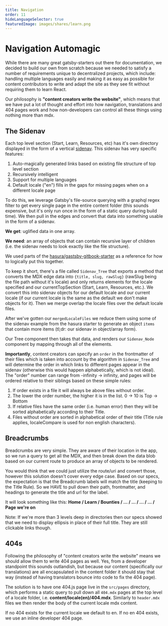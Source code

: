 ```yaml
---
title: Navigation
order: 11
hideLanguageSelector: true
featuredImage: images/shares/learn.png
---
```


# Navigation Automagic

While there are many great gatsby-starters out there for documentation, we decided
to build our own from scratch because we needed to satisfy a number of requirements
unique to decentralized projects, which include: handling multiple languages easily and
making it as easy as possible for content contributors to write and adapt the site
as they see fit without requiring them to learn React.

Our philosophy is **"content creators write the website"**, which means that we
have put a lot of thought and effort into how navigation, translations and 404 pages work
and how non-developers can control all these things using nothing more than mdx.

## The Sidenav

Each top level section (Start, Learn, Resources, etc) has it's own directory displayed
in the form of a vertical [sidenav](https://github.com/kernel-community/kernel-v2/tree/main/src/modules/navigation).
This sidenav has very specific features:

1. Auto-magically generated links based on existing file structure of top level section
2. Recursively intelligent
3. Support for multiple languages
4. Default locale ("en") fills in the gaps for missing pages when on a different locale page

To do this, we leverage Gatsby's file-source querying with a graphql regex filter to get every
single page in the entire content folder (this sounds expensive, but it's only run once
in the form of a static query during build time). We then pull in the edges and convert
that data into something usable in the form of a sidenav.

<CTA>


**We get**: uglified data in one array.

**We need**: an array of objects that can contain recursive layer of children  
(i.e. the sidenav needs to look exactly like the file structure).

</CTA>


We used parts of the [hasura/gastsby-gitbook-starter](https://github.com/hasura/gatsby-gitbook-starter)
as a reference for how to logically put this together.

To keep it short, there's a file called `Sidenav_Tree` that exports a method that
converts the MDX edge data into `{title, slug, rawSlug}` (rawSlug being the file path without it's locale)
and only returns elements for the locale specified and our currentTopSection (Start, Learn, Resources, etc.).
We convert this into sidenav objects for our default locale and our current locale
(if our current locale is the same as the default we don't make objects for it).
Then we merge overlap the locale files over the default locale files.

After we've gotten our `mergedLocaleFiles` we reduce them using some of the sidenav example
from the hasura starter to generate an object `items` that contain more items
(tl;dr: our sidenav in object/array form).

Our Tree component then takes that data, and renders our `Sidenav_Node` component by mapping
through all of the elements.

**Importantly**, content creators can specify an `order` in the frontmatter of their files which
is taken into account by the algorithm in `Sidenav_Tree` and will determine the order in which links
to different pages appear in the sidenav (otherwise this would happen alphabetically, which is not
ideal). The "order" number can range from -infinity -> infinity, and pages will be ordered
relative to their siblings based on these simple rules:

1. If order exists in a file it will always be above files without order.
2. The lower the order number, the higher it is in the list. 0 -> 10 is Top -> Bottom
3. If relative files have the same order (i.e. human error) then they will be sorted alphabetically according to their Title.
4. Files without order are sorted in alphabetical order of their title (Title rule applies, localeCompare is used for non english characters).

## Breadcrumbs

Breadcrumbs are very simple. They are aware of their location in the app, so we run a query to get all the MDX,
and then break down the data blob based on our current route to produce an array of objects to be rendered.

You would think that we could just utilize the route/uri and convert those, however this solution doesn't
cover every edge case. Based on our specs, the expectation is that the Breadcrumb labels will match the
title (keeping to the Title Rule). So we HAVE to pull down their path, frontmatter, and headings to generate
the title and url for the label.

It will look something like this:
**Home / Learn / Bounties / ... / ... / ... / ... / Page we're on**

Note: If we're more than 3 levels deep in directories then our specs showed that we need to display
ellipsis in place of their full title. They are still clickable links though.

## 404s

Following the philosophy of "content creators write the website" means we should allow them to
write 404 pages as well. Yes, from a developer standpoint this sounds outlandish, but because our
content (specifically our translations) are all encapsulated in the content folder it should stay that way
(instead of having translators bounce into code to fix the 404 page).

The solution is to have one 404.js page live in the `src/pages` directory, which performs a static query to
pull down all `404.mdx` pages at the top level of a locale folder, i.e. **content/locale(en)/404.mdx**.
Similarly to `header.mdx` files we then render the body of the current locale mdx content.

If no 404 exists for the current locale we default to en. If no en 404 exists, we use an inline developer 404 page.

